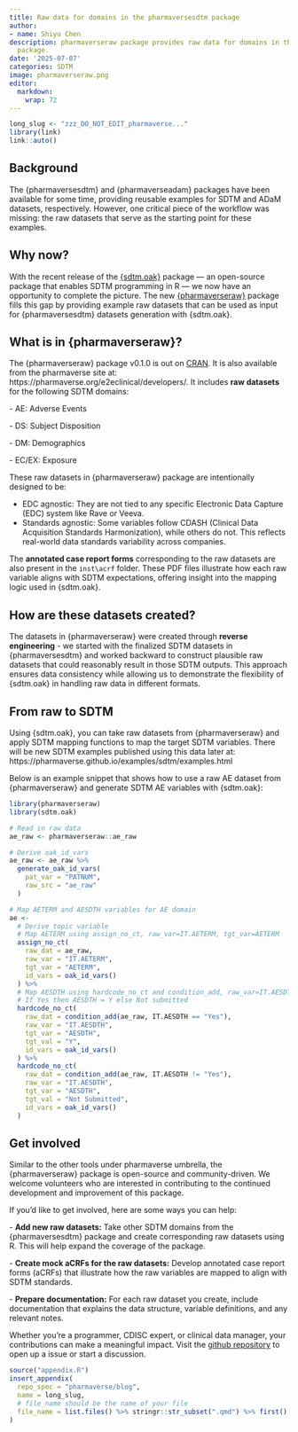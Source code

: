 ```yaml
---
title: Raw data for domains in the pharmaversesdtm package
author:
- name: Shiyu Chen
description: pharmaverseraw package provides raw data for domains in the pharmaversesdtm
  package.
date: '2025-07-07'
categories: SDTM
image: pharmaverseraw.png
editor:
  markdown:
    wrap: 72
---
```


<!--------------- typical setup ----------------->

```r
long_slug <- "zzz_DO_NOT_EDIT_pharmaverse..."
library(link)
link::auto()
```

<!--------------- post begins here ----------------->

## Background

The {pharmaversesdtm} and {pharmaverseadam} packages have been available
for some time, providing reusable examples for SDTM and ADaM datasets,
respectively. However, one critical piece of the workflow was missing:
the raw datasets that serve as the starting point for these examples.

## Why now?

With the recent release of the
[{sdtm.oak}](https://pharmaverse.github.io/sdtm.oak/) package — an
open-source package that enables SDTM programming in R — we now have an
opportunity to complete the picture. The new
[{pharmaverseraw}](https://pharmaverse.github.io/pharmaverseraw/)
package fills this gap by providing example raw datasets that can be
used as input for {pharmaversesdtm} datasets generation with {sdtm.oak}.

## What is in {pharmaverseraw}?

The {pharmaverseraw} package v0.1.0 is out on
[CRAN](https://cran.r-project.org/web/packages/pharmaverseraw/index.html).
It is also available from the pharmaverse site at:
https://pharmaverse.org/e2eclinical/developers/. It includes **raw
datasets** for the following SDTM domains:

\- AE: Adverse Events

\- DS: Subject Disposition

\- DM: Demographics

\- EC/EX: Exposure

These raw datasets in {pharmaverseraw} package are intentionally
designed to be:

-   EDC agnostic: They are not tied to any specific Electronic Data
    Capture (EDC) system like Rave or Veeva.
-   Standards agnostic: Some variables follow CDASH (Clinical Data
    Acquisition Standards Harmonization), while others do not. This
    reflects real-world data standards variability across companies.

The **annotated case report forms** corresponding to the raw datasets
are also present in the `inst\acrf` folder. These PDF files illustrate
how each raw variable aligns with SDTM expectations, offering insight
into the mapping logic used in {sdtm.oak}.

## How are these datasets created?

The datasets in {pharmaverseraw} were created through **reverse
engineering** - we started with the finalized SDTM datasets in
{pharmaversesdtm} and worked backward to construct plausible raw
datasets that could reasonably result in those SDTM outputs. This
approach ensures data consistency while allowing us to demonstrate the
flexibility of {sdtm.oak} in handling raw data in different formats.

## From raw to SDTM

Using {sdtm.oak}, you can take raw datasets from {pharmaverseraw} and
apply SDTM mapping functions to map the target SDTM variables. There
will be new SDTM examples published using this data later at:
https://pharmaverse.github.io/examples/sdtm/examples.html

Below is an example snippet that shows how to use a raw AE dataset from
{pharmaverseraw} and generate SDTM AE variables with {sdtm.oak}:

```r
library(pharmaverseraw)
library(sdtm.oak)

# Read in raw data
ae_raw <- pharmaverseraw::ae_raw

# Derive oak_id_vars
ae_raw <- ae_raw %>%
  generate_oak_id_vars(
    pat_var = "PATNUM",
    raw_src = "ae_raw"
  )

# Map AETERM and AESDTH variables for AE domain
ae <-
  # Derive topic variable
  # Map AETERM using assign_no_ct, raw_var=IT.AETERM, tgt_var=AETERM
  assign_no_ct(
    raw_dat = ae_raw,
    raw_var = "IT.AETERM",
    tgt_var = "AETERM",
    id_vars = oak_id_vars()
  ) %>%
  # Map AESDTH using hardcode_no_ct and condition_add, raw_var=IT.AESDTH, tgt_var=AESDTH
  # If Yes then AESDTH = Y else Not submitted
  hardcode_no_ct(
    raw_dat = condition_add(ae_raw, IT.AESDTH == "Yes"),
    raw_var = "IT.AESDTH",
    tgt_var = "AESDTH",
    tgt_val = "Y",
    id_vars = oak_id_vars()
  ) %>%
  hardcode_no_ct(
    raw_dat = condition_add(ae_raw, IT.AESDTH != "Yes"),
    raw_var = "IT.AESDTH",
    tgt_var = "AESDTH",
    tgt_val = "Not Submitted",
    id_vars = oak_id_vars()
  )
```

## Get involved

Similar to the other tools under pharmaverse umbrella, the
{pharmaverseraw} package is open-source and community-driven. We welcome
volunteers who are interested in contributing to the continued
development and improvement of this package.

If you’d like to get involved, here are some ways you can help:

\- **Add new raw datasets:** Take other SDTM domains from the
{pharmaversesdtm} package and create corresponding raw datasets using R.
This will help expand the coverage of the package.

\- **Create mock aCRFs for the raw datasets:** Develop annotated case
report forms (aCRFs) that illustrate how the raw variables are mapped to
align with SDTM standards.

\- **Prepare documentation:** For each raw dataset you create, include
documentation that explains the data structure, variable definitions,
and any relevant notes.

Whether you're a programmer, CDISC expert, or clinical data manager,
your contributions can make a meaningful impact. Visit the [github
repository](https://github.com/pharmaverse/pharmaverseraw) to open up a
issue or start a discussion.

<!--------------- appendices go here ----------------->

```r
source("appendix.R")
insert_appendix(
  repo_spec = "pharmaverse/blog",
  name = long_slug,
  # file_name should be the name of your file
  file_name = list.files() %>% stringr::str_subset(".qmd") %>% first()
)
```
